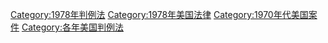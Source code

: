 [[Category:1978年判例法|Category:1978年判例法]]
[[Category:1978年美国法律|Category:1978年美国法律]]
[[Category:1970年代美国案件|Category:1970年代美国案件]]
[[Category:各年美国判例法|Category:各年美国判例法]]